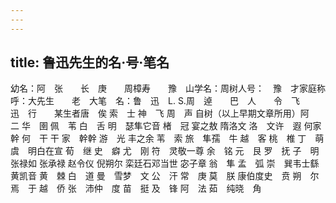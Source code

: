 ```yaml
---
---
---
```

title: 鲁迅先生的名·号·笔名
---



幼名：阿　张　　长　庚　　周樟寿　　豫　山学名：周树人号：　豫　才家庭称呼：大先生　　老　大笔　名：鲁　迅　L. S.周　逴　　巴　人　　令　飞　　迅　行　　某生者唐　俟 索　士 神　飞 周　声 自树（以上早期文章所用）阿　二 华　圉 佩　苇 白　舌 明　瑟隼它音 楮　冠 宴之敖 隋洛文 洛　文许　遐 何家幹 何　干 干 家　幹幹 游　光 丰之余 苇　索 旅　隼孺　牛 越　客 桃　椎 丁　萌 虞　明白在宣 荀　继 史　癖 尤　刚 符　灵敬一尊 余　铭 元　艮 罗　抚 子　明张禄如 张承禄 赵令仪 倪朔尔 栾廷石邓当世 宓子章 翁　隼 孟　弧 崇　巽韦士繇 黄凯音 黄　棘 白　道 曼　雪梦　文 公　汗 常　庚 莫　朕 康伯度史　贲 朔　尔 焉　于 越　侨 张　沛仲　度 苗　挺 及　锋 阿　法 茹　纯晓　角